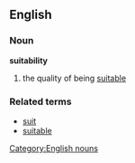 ==English==
===Noun===
'''suitability'''
#the quality of being [[suitable]]
===Related terms===
*[[suit]]
*[[suitable]]

[[Category:English nouns]]